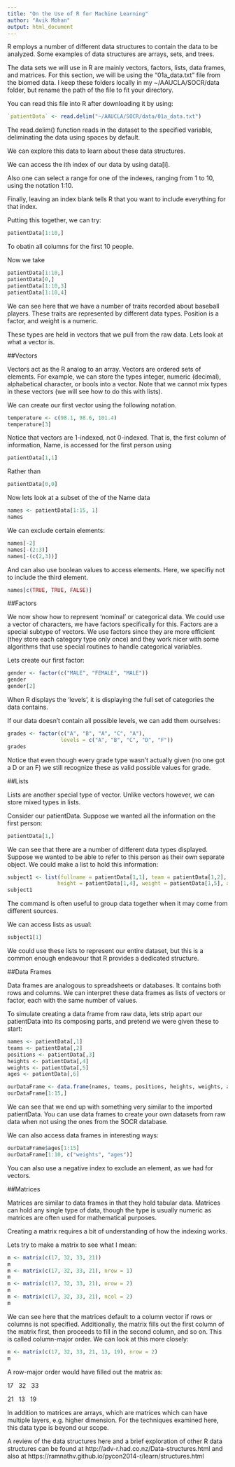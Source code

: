 ---
title: "On the Use of R for Machine Learning"
author: "Avik Mohan"
output: html_document
---

R employs a number of different data structures to contain the data to be analyzed. Some examples of data structures are arrays, sets, and trees.

The data sets we will use in R are mainly vectors, factors, lists, data frames, and matrices.
For this section, we will be using the "01a_data.txt" file from the biomed data.
I keep these folders locally in my ~/AAUCLA/SOCR/data folder, but rename the path of the file to fit your directory.

You can read this file into R after downloading it by using:
```{r}
`patientData` <- read.delim("~/AAUCLA/SOCR/data/01a_data.txt")
```

The read.delim() function reads in the dataset to the specified variable, deliminating the data using spaces by default.

We can explore this data to learn about these data structures.

We can access the ith index of our data by using data[i].

Also one can select a range for one of the indexes, ranging from 1 to 10, using the notation 1:10.

Finally, leaving an index blank tells R that you want to include everything for that index. 

Putting this together, we can try:

```{r}
patientData[1:10,]
```
To obatin all columns for the first 10 people.

Now we take

```{r}
patientData[1:10,]
patientData[0,]
patientData[1:10,3]
patientData[1:10,4]
```

We can see here that we have a number of traits recorded about baseball players. These traits are represented by different data types. Position is a factor, and weight is a numeric.

These types are held in vectors that we pull from the raw data. Lets look at what a vector is.

##Vectors
	
Vectors act as the R analog to an array. Vectors are ordered sets of elements. For example, we can store the types integer, numeric (decimal), alphabetical character, or bools into a vector. Note that we cannot mix types in these vectors (we will see how to do this with lists).

We can create our first vector using the following notation.
```{r}
temperature <- c(98.1, 98.6, 101.4)
temperature[3]
```

Notice that vectors are 1-indexed, not 0-indexed. That is, the first column of information, Name, is accessed for the first person using
```{r}
patientData[1,1]
```
Rather than
```{r}
patientData[0,0]
```

Now lets look at a subset of the of the Name data

```{r}
names <- patientData[1:15, 1]
names
```

We can exclude certain elements:

```{r}
names[-2]
names[-(2:3)]
names[-(c(2,3))]
```

And can also use boolean values to access elements.
Here, we specifiy not to include the third element.
```{r}
names[c(TRUE, TRUE, FALSE)]
```

##Factors

We now show how to represent 'nominal' or categorical data. We could use a vector of characters, we have factors specifically for this. Factors are a special subtype of vectors. We use factors since they are more efficient (they store each category type only once) and they work nicer with some algorithms that use special routines to handle categorical variables.

Lets create our first factor:
```{r}
gender <- factor(c("MALE", "FEMALE", "MALE"))
gender
gender[2]
```

When R displays the 'levels', it is displaying the full set of  categories the data contains.

If our data doesn't contain all possible levels, we can add them ourselves:

```{r}
grades <- factor(c("A", "B", "A", "C", "A"), 
                 levels = c("A", "B", "C", "D", "F"))
grades
```

Notice that even though every grade type wasn't actually given (no one got a D or an F) we still recognize these as valid possible values for grade.

##Lists

Lists are another special type of vector. Unlike vectors however, we can store mixed types in lists. 

Consider our patientData. Suppose we wanted all the information on the first person:
```{r}
patientData[1,]
```

We can see that there are a number of different data types displayed. Suppose we wanted to be able to refer to this person as their own separate object. We could make a list to hold this information:

```{r}
subject1 <- list(fullname = patientData[1,1], team = patientData[1,2], position = patientData[1,3],
                height = patientData[1,4], weight = patientData[1,5], age = patientData[1,6])
subject1
```

The command is often useful to group data together when it may come from different sources. 

We can access lists as usual:
```{r}
subject1[1]
```

We could use these lists to represent our entire dataset, but this is a common enough endeavour that R provides a dedicated structure.

##Data Frames


Data frames are analogous to spreadsheets or databases. It contains both rows and columns. We can interpret these data frames as lists of vectors or factor, each with the same number of values.

To simulate creating a data frame from raw data, lets strip apart our patientData into its composing parts, and pretend we were given these to start:

```{r}
names <- patientData[,1]
teams <- patientData[,2]
positions <- patientData[,3]
heights <- patientData[,4]
weights <- patientData[,5]
ages <- patientData[,6]

ourDataFrame <- data.frame(names, teams, positions, heights, weights, ages)
ourDataFrame[1:15,]
```

We can see that we end up with something very similar to the imported patientData. You can use data frames to create your own datasets from raw data when not using the ones from the SOCR database.

We can also access data frames in interesting ways:
```{r}
ourDataFrame$ages[1:15]
ourDataFrame[1:10, c("weights", "ages")]
```

You can also use a negative index to exclude an element, as we had for vectors.

##Matrices

Matrices are similar to data frames in that they hold tabular data. Matrices can hold any single type of data, though the type is usually numeric as matrices are often used for mathematical purposes.

Creating a matrix requires a bit of understanding of how the indexing works.

Lets try to make a matrix to see what I mean:
```{r}
m <- matrix(c(17, 32, 33, 21))
m
m <- matrix(c(17, 32, 33, 21), nrow = 1)
m
m <- matrix(c(17, 32, 33, 21), nrow = 2)
m
m <- matrix(c(17, 32, 33, 21), ncol = 2)
m
```

We can see here that the matrices default to a column vector if rows or columns is not specified. Additionally, the matrix fills out the first column of the matrix first, then proceeds to fill in the second column, and so on. This is called column-major order. We can look at this more closely:


```{r}
m <- matrix(c(17, 32, 33, 21, 13, 19), nrow = 2)
m
```

A row-major order would have filled out the matrix as:

17 \     32   \   33 \ 


21  \    13   \   19

In addition to matrices are arrays, which are matrices which can have multiple layers, e.g. higher dimension. For the techniques examined here, this data type is beyond our scope.

A review of the data structures here and a brief exploration of other R data structures can be found at
http://adv-r.had.co.nz/Data-structures.html
and also at
https://ramnathv.github.io/pycon2014-r/learn/structures.html